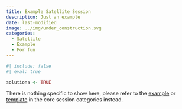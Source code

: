 ```yaml
---
title: Example Satellite Session
description: Just an example
date: last-modified
image: ../img/under_construction.svg
categories:
  - Satellite
  - Example
  - For fun
---
```


```r
#| include: false
#| eval: true

solutions <- TRUE
```

There is nothing specific to show here, please refer to the [example](../sessions_core/example.html) or [template](../sessions_core/template.html) in the core session categories instead.
